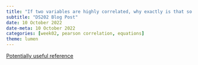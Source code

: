 ---
title: "If two variables are highly correlated, why exactly is that so bad for linear regression, in mathematical terms?"
subtitle: "DS202 Blog Post"
date: 10 October 2022
date-meta: 10 October 2022
categories: [week02, pearson correlation, equations]
theme: lumen
---

[Potentially useful reference](https://www.ncbi.nlm.nih.gov/pmc/articles/PMC374386/)

